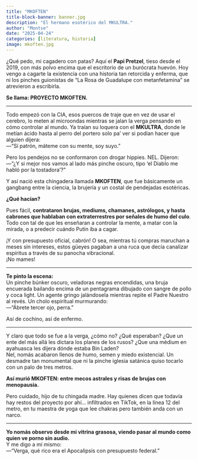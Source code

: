 ```yaml
---
title: "MKOFTEN"
title-block-banner: banner.jpg
description: "El hermano esotérico del MKULTRA."
author: "Montse"
date: "2025-04-24"
categories: [literatura, historia]
image: mkoften.jpg
---
```


¿Qué pedo, mi cagadero con patas? Aquí el **Papi Pretzel**, tieso desde el 2019, con más polvo encima que el escritorio de un burócrata huevón. Hoy vengo a cagarte la existencia con una historia tan retorcida y enferma, que ni los pinches guionistas de “La Rosa de Guadalupe con metanfetamina” se atrevieron a escribirla.

**Se llama: PROYECTO MKOFTEN.**

---

Todo empezó con la CIA, esos puercos de traje que en vez de usar el cerebro, lo meten al microondas mientras se jalan la verga pensando en cómo controlar al mundo. Ya traían su loquera con el **MKULTRA**, donde le metían ácido hasta al perro del portero solo pa’ ver si podían hacer que alguien dijera:  
—"Sí patrón, máteme con su mente, soy suyo."

Pero los pendejos no se conformaron con drogar hippies. NEL. Dijeron:  
—"¿Y si mejor nos vamos al lado más pinche oscuro, tipo ‘el Diablo me habló por la tostadora’?"

Y así nació esta chingadera llamada **MKOFTEN**, que fue básicamente un gangbang entre la ciencia, la brujería y un costal de pendejadas esotéricas.

**¿Qué hacían?**

Pues fácil, **contrataron brujas, mediums, chamanes, astrólogos, y hasta cabrones que hablaban con extraterrestres por señales de humo del culo**. Todo con tal de que les enseñaran a controlar la mente, a matar con la mirada, o a predecir cuándo Putin iba a cagar.

¡Y con presupuesto oficial, cabrón! O sea, mientras tú compras maruchan a meses sin intereses, estos güeyes pagaban a una ruca que decía canalizar espíritus a través de su panocha vibracional.  
¡No mames!

---

**Te pinto la escena:**  
Un pinche búnker oscuro, veladoras negras encendidas, una bruja encuerada bailando encima de un pentagrama dibujado con sangre de pollo y coca light. Un agente gringo jalándosela mientras repite el Padre Nuestro al revés. Un cholo espiritual murmurando:  
—"Ábrete tercer ojo, perra."  

Así de cochino, así de enfermo.

---

Y claro que todo se fue a la verga, ¿cómo no? ¿Qué esperaban? ¿Que un ente del más allá les dictara los planes de los rusos? ¿Que una médium en ayahuasca les dijera dónde estaba Bin Laden?  
Nel, nomás acabaron llenos de humo, semen y miedo existencial. Un desmadre tan monumental que ni la pinche iglesia satánica quiso tocarlo con un palo de tres metros.

**Así murió MKOFTEN: entre mecos astrales y risas de brujas con menopausia.**

Pero cuidado, hijo de tu chingada madre. Hay quienes dicen que todavía hay restos del proyecto por ahí… infiltrados en TikTok, en la línea 12 del metro, en tu maestra de yoga que lee chakras pero también anda con un narco.

---

**Yo nomás observo desde mi vitrina grasosa, viendo pasar al mundo como quien ve porno sin audio.**  
Y me digo a mí mismo:  
—"Verga, qué rico era el Apocalipsis con presupuesto federal."